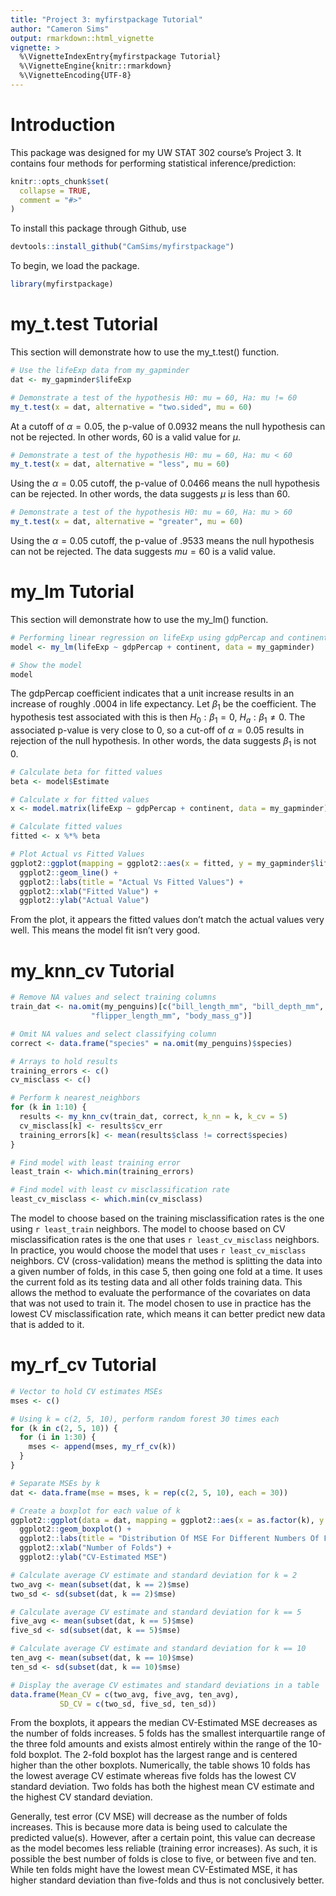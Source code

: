 ```yaml
---
title: "Project 3: myfirstpackage Tutorial"
author: "Cameron Sims"
output: rmarkdown::html_vignette
vignette: >
  %\VignetteIndexEntry{myfirstpackage Tutorial}
  %\VignetteEngine{knitr::rmarkdown}
  %\VignetteEncoding{UTF-8}
---
```


# Introduction

This package was designed for my UW STAT 302 course's Project 3. It contains
four methods for performing statistical inference/prediction:
\begin{itemize}
\item Linear Regression
\item T-Test
\item K-Nearest Neighbors with Cross-Validation
\item Random Forests with Cross Validation
\end{itemize}

```r
knitr::opts_chunk$set(
  collapse = TRUE,
  comment = "#>"
)
```

To install this package through Github, use

```r
devtools::install_github("CamSims/myfirstpackage")
```

To begin, we load the package.

```r
library(myfirstpackage)
```

# my_t.test Tutorial

This section will demonstrate how to use the my_t.test() function.

```r
# Use the lifeExp data from my_gapminder
dat <- my_gapminder$lifeExp

# Demonstrate a test of the hypothesis H0: mu = 60, Ha: mu != 60
my_t.test(x = dat, alternative = "two.sided", mu = 60)
```
At a cutoff of $\alpha = 0.05$, the p-value of $0.0932$ means the null
hypothesis can not be rejected. In other words, $60$ is a valid value for $\mu$.

```r
# Demonstrate a test of the hypothesis H0: mu = 60, Ha: mu < 60
my_t.test(x = dat, alternative = "less", mu = 60)
```

Using the $\alpha = 0.05$ cutoff, the p-value of $0.0466$ means the null
hypothesis can be rejected. In other words, the data suggests $\mu$ is less than
$60$.

```r
# Demonstrate a test of the hypothesis H0: mu = 60, Ha: mu > 60
my_t.test(x = dat, alternative = "greater", mu = 60)
```

Using the $\alpha = 0.05$ cutoff, the p-value of $.9533$ means the null
hypothesis can not be rejected. The data suggests $mu = 60$ is a valid value.


# my_lm Tutorial

This section will demonstrate how to use the my_lm() function.

```r
# Performing linear regression on lifeExp using gdpPercap and continent
model <- my_lm(lifeExp ~ gdpPercap + continent, data = my_gapminder)

# Show the model
model
```

The gdpPercap coefficient indicates that a unit increase results in an increase
of roughly .0004 in life expectancy. Let $\beta_{1}$ be the coefficient. The
hypothesis test associated with this is then $H_{0}: \beta_{1} = 0$,
$H_{a}:\beta_{1} \neq 0$. The associated p-value is very close to 0, so a
cut-off of $\alpha = 0.05$ results in rejection of the null hypothesis. In other
words, the data suggests $\beta_{1}$ is not $0$.

```r
# Calculate beta for fitted values
beta <- model$Estimate

# Calculate x for fitted values
x <- model.matrix(lifeExp ~ gdpPercap + continent, data = my_gapminder)

# Calculate fitted values
fitted <- x %*% beta

# Plot Actual vs Fitted Values
ggplot2::ggplot(mapping = ggplot2::aes(x = fitted, y = my_gapminder$lifeExp)) + 
  ggplot2::geom_line() +
  ggplot2::labs(title = "Actual Vs Fitted Values") +
  ggplot2::xlab("Fitted Value") +
  ggplot2::ylab("Actual Value")
```

From the plot, it appears the fitted values don't match the actual values very
well. This means the model fit isn't very good.


# my_knn_cv Tutorial

```r
# Remove NA values and select training columns
train_dat <- na.omit(my_penguins)[c("bill_length_mm", "bill_depth_mm",
                  "flipper_length_mm", "body_mass_g")]

# Omit NA values and select classifying column
correct <- data.frame("species" = na.omit(my_penguins)$species)

# Arrays to hold results
training_errors <- c()
cv_misclass <- c()

# Perform k nearest_neighbors
for (k in 1:10) {
  results <- my_knn_cv(train_dat, correct, k_nn = k, k_cv = 5)
  cv_misclass[k] <- results$cv_err
  training_errors[k] <- mean(results$class != correct$species)
}

# Find model with least training error
least_train <- which.min(training_errors)

# Find model with least cv misclassification rate
least_cv_misclass <- which.min(cv_misclass)
```

The model to choose based on the training misclassification rates is the one
using `r least_train` neighbors. The model to choose based on CV
misclassification rates is the one that uses `r least_cv_misclass` neighbors. In
practice, you would choose the model that uses `r least_cv_misclass` neighbors.
CV (cross-validation) means the method is splitting the data into a given number
of folds, in this case 5, then going one fold at a time. It uses the current
fold as its testing data and all other folds training data. This allows the
method to evaluate the performance of the covariates on data that was not used
to train it. The model chosen to use in practice has the lowest CV
misclassification rate, which means it can better predict new data that is added
to it.


# my_rf_cv Tutorial

```r
# Vector to hold CV estimates MSEs
mses <- c()

# Using k = c(2, 5, 10), perform random forest 30 times each
for (k in c(2, 5, 10)) {
  for (i in 1:30) {
    mses <- append(mses, my_rf_cv(k))
  }
}

# Separate MSEs by k
dat <- data.frame(mse = mses, k = rep(c(2, 5, 10), each = 30))
```

```r
# Create a boxplot for each value of k
ggplot2::ggplot(data = dat, mapping = ggplot2::aes(x = as.factor(k), y = mse)) + 
  ggplot2::geom_boxplot() +
  ggplot2::labs(title = "Distribution Of MSE For Different Numbers Of Folds") +
  ggplot2::xlab("Number of Folds") +
  ggplot2::ylab("CV-Estimated MSE")

# Calculate average CV estimate and standard deviation for k = 2
two_avg <- mean(subset(dat, k == 2)$mse)
two_sd <- sd(subset(dat, k == 2)$mse)

# Calculate average CV estimate and standard deviation for k == 5
five_avg <- mean(subset(dat, k == 5)$mse)
five_sd <- sd(subset(dat, k == 5)$mse)

# Calculate average CV estimate and standard deviation for k == 10
ten_avg <- mean(subset(dat, k == 10)$mse)
ten_sd <- sd(subset(dat, k == 10)$mse)

# Display the average CV estimates and standard deviations in a table
data.frame(Mean_CV = c(two_avg, five_avg, ten_avg),
           SD_CV = c(two_sd, five_sd, ten_sd))
```

From the boxplots, it appears the median CV-Estimated MSE decreases as the
number of folds increases. 5 folds has the smallest interquartile range of
the three fold amounts and exists almost entirely within the range of the
10-fold boxplot. The 2-fold boxplot has the largest range and is centered 
higher than the other boxplots. Numerically, the table shows 10 folds has
the lowest average CV estimate whereas five folds has the lowest CV standard
deviation. Two folds has both the highest mean CV estimate and the highest
CV standard deviation.

Generally, test error (CV MSE) will decrease as the number of folds increases.
This is because more data is being used to calculate the predicted value(s).
However, after a certain point, this value can decrease as the model becomes
less reliable (training error increases). As such, it is possible the best
number of folds is close to five, or between five and ten. While ten folds
might have the lowest mean CV-Estimated MSE, it has higher standard deviation
than five-folds and thus is not conclusively better. 
